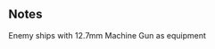 {{for|the equipment for player ships|12.7mm Single Machine Gun Mount}}
{{EnemyEquipmentInfoKai|12.7mm Machine Gun}}

==Notes==
<categorytree mode=pages depth=0>Enemy ships with 12.7mm Machine Gun as equipment</categorytree>

{{EnemyEquipmentList}}